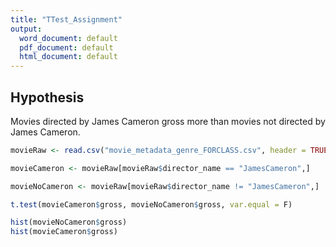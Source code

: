 ```yaml
---
title: "TTest_Assignment"
output:
  word_document: default
  pdf_document: default
  html_document: default
---
```


## Hypothesis
Movies directed by James Cameron gross more than movies not directed by James Cameron.

```r

movieRaw <- read.csv("movie_metadata_genre_FORCLASS.csv", header = TRUE, dec = ".")

movieCameron <- movieRaw[movieRaw$director_name == "JamesCameron",]

movieNoCameron <- movieRaw[movieRaw$director_name != "JamesCameron",]

t.test(movieCameron$gross, movieNoCameron$gross, var.equal = F)

hist(movieNoCameron$gross)
hist(movieCameron$gross)
```


